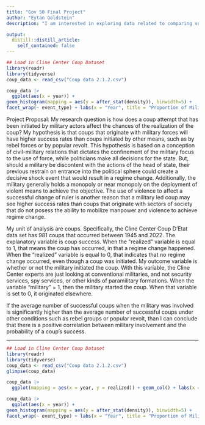 ```yaml
---
title: "Gov 50 Final Project"
author: "Eytan Goldstein"
description: "I am interested in exploring data related to comparing voting data in Eastern Europe with GDP per capita. I want to study the correlation between low voting/ low interest in democracy in areas that have struggled to transition from socialism to a capitalistic market system since the fall of the Soviet Union and its satellite states in the 1990s.In essence, I want to study how voting patters across Eastern European states is affected by their economic gains since the introduction of market based economic models. Obviously, this is a broad topic and I will need to find the requisite data sets to follow through with this. Nevertheless, it is a start."

output:
  distill::distill_article:
    self_contained: false
---
```

```r
## Load in Cline Center Coup Dataset
library(readr)
library(tidyverse)
coup_data <- read_csv("Coup data 2.1.2.csv")
```
```r
coup_data |>
  ggplot(aes(x = year)) +
geom_histogram(mapping = aes(y = after_stat(density)), binwidth=5) +
facet_wrap(~ event_type) + labs(x = "Year", title = "Proportion of Military Involvement in 20th-21st Century Regime Change Events ")
```

Project Proposal:
My research question is how does a coup attempt that has been initiated by military actors affect the chances of the realization of the coup? My hypothesis is that coups that originate with military forces will have higher success rates than coups initiated by other means, such as by rebel forces or by popular revolt. This hypothesis is based on a conception of civil-military relations that dictates the confinement of the military focus to the use of force, while politicians make all decisions for the state. But, should a military be discontent with the actions of the head of state, their previous restrain on entrance into the political sphere could create a decisive shock event that would result in a regime change. Additionally, the military generally holds a monopoly or near monopoly on the deployment of violent means to achieve the objective. The use of violence to affect a successful change of ruler is another reason that a military led coup may see higher success rates than coups that originate with sectors of society that do not posess the ability to mobilize manpower and violence to achieve regime change. 

My unit of analysis are coups. Specifically, the Cline Center Coup D'Etat data set has 981 coups that occurred between 1945 and 2022. The explanatory variable is coup success. When the "realized" variable is equal to 1, that means the coup has occurred, in that a regime change happened. When the "realized" variable is equal to 0, that indicates that no regime change occurred, even though a coup was initiated. My outcome variable is whether or not the military initiated the coup. With this variable, the Cline Center experts are just looking at conventional militaries, and not security services, spy services, or other kinds of paramilitary formations. When the variable "military" = 1, then the military started the coup. When that variable is set to 0, it originated elsewhere. 

If the average number of successful coups when the military was involved is significantly higher than the average number of successful coups under other conditions such as rebel groups or popular revolt, than I can conclude that there is a positive correlation between military involvement and the probability of a coup's success.

---







```r



## Load in Cline Center Coup Dataset
library(readr)
library(tidyverse)
coup_data <- read_csv("Coup data 2.1.2.csv")
glimpse(coup_data)
```
```r
coup_data |>
  ggplot(mapping = aes(x = year, y = realized)) + geom_col() + labs(x = "Year", y = "Number of Successful Coups", title = "Successful Coups Over Time")
```
```r
coup_data |>
  ggplot(aes(x = year)) +
geom_histogram(mapping = aes(y = after_stat(density)), binwidth=5) +
facet_wrap(~ event_type) + labs(x = "Year", title = "Proportion of Military Involvement in 20th-21st Century Regime Change Events ")
```







